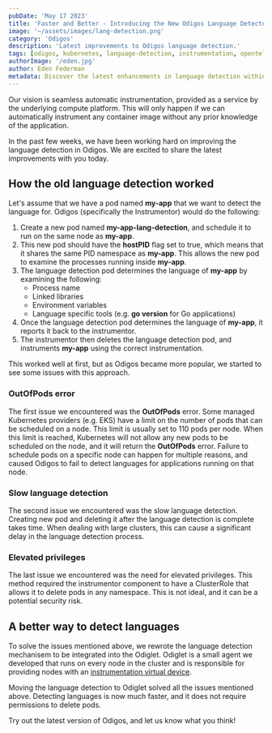 ```yaml
---
pubDate: 'May 17 2023'
title: 'Faster and Better - Introducing the New Odigos Language Detector'
image: '~/assets/images/lang-detection.png'
category: 'Odigos'
description: 'Latest improvements to Odigos language detection.'
tags: [odigos, kubernetes, language-detection, instrumentation, opentelemetry]
authorImage: '/eden.jpg'
author: Eden Federman
metadata: Discover the latest enhancements in language detection within Odigos, including improved speed and efficiency.
---
```


Our vision is seamless automatic instrumentation, provided as a service by the underlying compute platform.
This will only happen if we can automatically instrument any container image
without any prior knowledge of the application.

In the past few weeks, we have been working hard on improving the language detection in Odigos.
We are excited to share the latest improvements with you today.

## How the old language detection worked

Let's assume that we have a pod named **my-app** that we want to detect the language for.
Odigos (specifically the Instrumentor) would do the following:

1. Create a new pod named **my-app-lang-detection**, and schedule it to run on the same node as **my-app**.
2. This new pod should have the **hostPID** flag set to true, which means that it shares the same PID namespace as **my-app**.
   This allows the new pod to examine the processes running inside **my-app**.
3. The language detection pod determines the language of **my-app** by examining the following:
   - Process name
   - Linked libraries
   - Environment variables
   - Language specific tools (e.g. **go version** for Go applications)
4. Once the language detection pod determines the language of **my-app**, it reports it back to the instrumentor.
5. The instrumentor then deletes the language detection pod, and instruments **my-app** using the correct instrumentation.

This worked well at first, but as Odigos became more popular, we started to see some issues with this approach.

### OutOfPods error

The first issue we encountered was the **OutOfPods** error.
Some managed Kubernetes providers (e.g. EKS) have a limit on the number of pods that can be scheduled on a node.
This limit is usually set to 110 pods per node.
When this limit is reached, Kubernetes will not allow any new pods to be scheduled on the node, and it will return the **OutOfPods** error.
Failure to schedule pods on a specific node can happen for multiple reasons, and caused Odigos to fail to detect languages for applications running on that node.

### Slow language detection

The second issue we encountered was the slow language detection.
Creating new pod and deleting it after the language detection is complete takes time.
When dealing with large clusters, this can cause a significant delay in the language detection process.

### Elevated privileges

The last issue we encountered was the need for elevated privileges.
This method required the instrumentor component to have a ClusterRole that allows it to delete pods in any namespace.
This is not ideal, and it can be a potential security risk.

## A better way to detect languages

To solve the issues mentioned above, we rewrote the language detection mechanisem to be integrated into the Odiglet.
Odiglet is a small agent we developed that runs on every node in the cluster and is responsible for providing nodes with an [instrumentation virtual device](/instrumentation-as-resource).

Moving the language detection to Odiglet solved all the issues mentioned above.
Detecting languages is now much faster, and it does not require permissions to delete pods.

Try out the latest version of Odigos, and let us know what you think!
